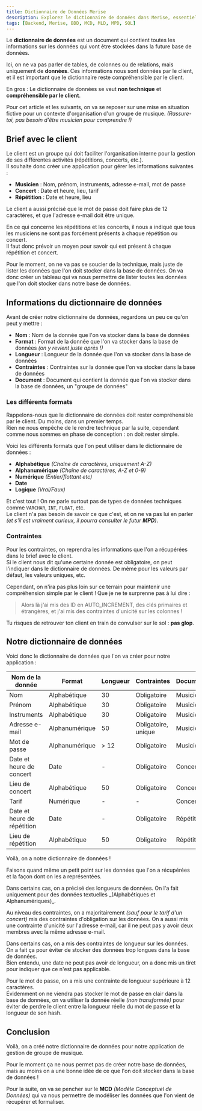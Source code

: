 ```yaml
---
title: Dictionnaire de Données Merise
description: Explorez le dictionnaire de données dans Merise, essentiel pour structurer et documenter les informations de votre système.
tags: [Backend, Merise, BDD, MCD, MLD, MPD, SQL]
---
```



Le **dictionnaire de données** est un document qui contient toutes les informations sur les données qui vont être stockées dans la future base de données.

Ici, on ne va pas parler de tables, de colonnes ou de relations, mais uniquement de **données**. Ces informations nous sont données par le client, et il est important que le dictionnaire reste compréhensible par le client.

En gros : Le dictionnaire de données se veut **non technique** et **compréhensible par le client**.

Pour cet article et les suivants, on va se reposer sur une mise en situation fictive pour un contexte d'organisation d'un groupe de musique. _(Rassure-toi, pas besoin d'être musicien pour comprendre !)_

## Brief avec le client

Le client est un groupe qui doit faciliter l'organisation interne pour la gestion de ses différentes activités (répétitions, concerts, etc.).  
Il souhaite donc créer une application pour gérer les informations suivantes :

- **Musicien** : Nom, prénom, instruments, adresse e-mail, mot de passe
- **Concert** : Date et heure, lieu, tarif
- **Répétition** : Date et heure, lieu

Le client a aussi précisé que le mot de passe doit faire plus de 12 caractères, et que l'adresse e-mail doit être unique.

En ce qui concerne les répétitions et les concerts, il nous a indiqué que tous les musiciens ne sont pas forcément présents à chaque répétition ou concert.  
Il faut donc prévoir un moyen pour savoir qui est présent à chaque répétition et concert.

Pour le moment, on ne va pas se soucier de la technique, mais juste de lister les données que l'on doit stocker dans la base de données.
On va donc créer un tableau qui va nous permettre de lister toutes les données que l'on doit stocker dans notre base de données.

## Informations du dictionnaire de données

Avant de créer notre dictionnaire de données, regardons un peu ce qu'on peut y mettre :

- **Nom** : Nom de la donnée que l'on va stocker dans la base de données
- **Format** : Format de la donnée que l'on va stocker dans la base de données _(on y revient juste après !)_
- **Longueur** : Longueur de la donnée que l'on va stocker dans la base de données
- **Contraintes** : Contraintes sur la donnée que l'on va stocker dans la base de données
- **Document** : Document qui contient la donnée que l'on va stocker dans la base de données, un "groupe de données"

### Les différents formats

Rappelons-nous que le dictionnaire de données doit rester compréhensible par le client. Du moins, dans un premier temps.  
Rien ne nous empêche de le rendre technique par la suite, cependant comme nous sommes en phase de conception : on doit rester simple.

Voici les différents formats que l'on peut utiliser dans le dictionnaire de données :

- **Alphabétique** _(Chaîne de caractères, uniquement A-Z)_
- **Alphanumérique** _(Chaîne de caractères, A-Z et 0-9)_
- **Numérique** _(Entier/flottant etc)_
- **Date**
- **Logique** _(Vrai/Faux)_

Et c'est tout ! On ne parle surtout pas de types de données techniques comme `VARCHAR`, `INT`, `FLOAT`, etc.  
Le client n'a pas besoin de savoir ce que c'est, et on ne va pas lui en parler _(et s'il est vraiment curieux, il pourra consulter le futur **MPD**)_.

### Contraintes

Pour les contraintes, on reprendra les informations que l'on a récupérées dans le brief avec le client.  
Si le client nous dit qu'une certaine donnée est obligatoire, on peut l'indiquer dans le dictionnaire de données. De même pour les valeurs par défaut, les valeurs uniques, etc.

Cependant, on n'ira pas plus loin sur ce terrain pour maintenir une compréhension simple par le client ! Que je ne te surprenne pas à lui dire :

> Alors là j'ai mis des ID en AUTO_INCREMENT, des clés primaires et étrangères, et j'ai mis des contraintes d'unicité sur les colonnes !

Tu risques de retrouver ton client en train de convulser sur le sol : **pas glop**.

## Notre dictionnaire de données

Voici donc le dictionnaire de données que l'on va créer pour notre application :

| Nom de la donnée            | Format         | Longueur | Contraintes         | Document   |
| --------------------------- | -------------- | -------- | ------------------- | ---------- |
| Nom                         | Alphabétique   | 30       | Obligatoire         | Musicien   |
| Prénom                      | Alphabétique   | 30       | Obligatoire         | Musicien   |
| Instruments                 | Alphabétique   | 30       | Obligatoire         | Musicien   |
| Adresse e-mail              | Alphanumérique | 50       | Obligatoire, unique | Musicien   |
| Mot de passe                | Alphanumérique | > 12     | Obligatoire         | Musicien   |
| Date et heure de concert    | Date           | -        | Obligatoire         | Concert    |
| Lieu de concert             | Alphabétique   | 50       | Obligatoire         | Concert    |
| Tarif                       | Numérique      | -        | -                   | Concert    |
| Date et heure de répétition | Date           | -        | Obligatoire         | Répétition |
| Lieu de répétition          | Alphabétique   | 50       | Obligatoire         | Répétition |

Voilà, on a notre dictionnaire de données !

Faisons quand même un petit point sur les données que l'on a récupérées et la façon dont on les a représentées.

<Callout type="note" title="Retour rapide sur le dictionnaire de données">
  Dans certains cas, on a précisé des longueurs de données. On l'a fait uniquement pour des données textuelles _(Alphabétiques et Alphanumériques)_.

  Au niveau des contraintes, on a majoritairement _(sauf pour le tarif d'un concert)_ mis des contraintes d'obligation sur les données.
  On a aussi mis une contrainte d'unicité sur l'adresse e-mail, car il ne peut pas y avoir deux membres avec la même adresse e-mail.

  Dans certains cas, on a mis des contraintes de longueur sur les données. On a fait ça pour éviter de stocker des données trop longues dans la base de données.  
  Bien entendu, une date ne peut pas avoir de longueur, on a donc mis un tiret pour indiquer que ce n'est pas applicable.

  Pour le mot de passe, on a mis une contrainte de longueur supérieure à 12 caractères.  
  Évidemment on ne viendra pas stocker le mot de passe en clair dans la base de données, on va utiliser la donnée réelle _(non transformée)_ pour éviter de perdre le client entre la longueur réelle du mot de passe et la longueur de son hash.
</Callout>

## Conclusion

Voilà, on a créé notre dictionnaire de données pour notre application de gestion de groupe de musique.

Pour le moment ça ne nous permet pas de créer notre base de données, mais au moins on a une bonne idée de ce que l'on doit stocker dans la base de données !

Pour la suite, on va se pencher sur le **MCD** _(Modèle Conceptuel de Données)_ qui va nous permettre de modéliser les données que l'on vient de récupérer et formaliser.

